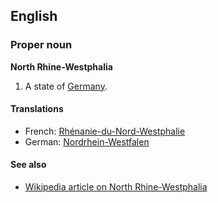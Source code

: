 ==English==
===Proper noun===
'''North Rhine-Westphalia'''

#A state of [[Germany]].

====Translations====
*French: [[Rhénanie-du-Nord-Westphalie]]
*German: [[Nordrhein-Westfalen]]

====See also====
*[[en:North_Rhine-Westphalia|Wikipedia article on North Rhine-Westphalia]]